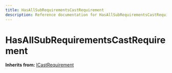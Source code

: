 ```yaml
---
title: HasAllSubRequirementsCastRequirement
description: Reference documentation for HasAllSubRequirementsCastRequirement meta class
---
```



# HasAllSubRequirementsCastRequirement

**Inherits from:** [ICastRequirement](/classes/icastrequirement)

<ClassDetails file="/db/classes/HasAllSubRequirementsCastRequirement.4413bfa5314d.json" />
